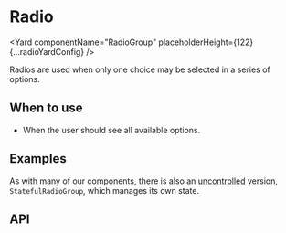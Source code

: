 <!--
Copyright (c) 2018-2020 Uber Technologies, Inc.

This source code is licensed under the MIT license found in the
LICENSE file in the root directory of this source tree.
-->






# Radio

<Yard componentName="RadioGroup" placeholderHeight={122} {...radioYardConfig} />

Radios are used when only one choice may be selected in a series of options.

## When to use

- When the user should see all available options.

## Examples

<Example title="Basic usage" path="radio/basic.js">
  <Basic />
</Example>

<Example title="Disabled radios" path="radio/disabled.js">
  <Disabled />
</Example>

<Example title="Horizontal alignment" path="radio/horizontal-align.js">
  <HorizontalAlign />
</Example>

<Example title="Error state" path="radio/error.js">
  <Error />
</Example>

<Example title="Overrides usage" path="radio/overrides.js">
  <Customization />
</Example>

<Example title="Stateful (uncontrolled) usage" path="radio/stateful.js">
  <Stateful />
</Example>

As with many of our components, there is also an [uncontrolled](https://reactjs.org/docs/uncontrolled-components.html) version, `StatefulRadioGroup`, which manages its own state.

## API

<Exports component={RadioExports} title="Radio exports" path="baseui/radio" />
